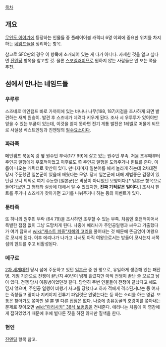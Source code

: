 [[목차]]

== 개요 ==
[[무인도 이야기]]에 등장하는 인물들 중 플레이어블 캐릭터 6명 이외에 중요한 위치를 차지하는 [[네임드]]들을 정리하는 항목.

참고로 SFC판의 경우 이 항목에 소개되어 있는 게 다가 아니다. 자세한 것을 알고 싶다면 [[무인도 이야기/엔딩|진엔딩]] 항목을 참고할 것. 물론 [[스포일러]]이므로 원하지 않는 사람들은 안 보는 쪽을 추천.


== 섬에서 만나는 네임드들 ==
=== 우루루 ===
스즈네로 메인캠프 바로 가까이에 있는 바나나 나무(198, 187)지점을 조사하게 되면 발견하는 새끼 원숭이. 발견 후 스즈네가 데려다 키우게 된다. 조사 시 우루루가 있어야만 얻을 수 있는 부품이 있는데, 이것을 얻지 못하면 전기 계통 발전은 1레벨로 머물게 되므로 사실상 베스트엔딩과 진엔딩의 [[필수요소]]이다.

=== 파라족 ===
메인캠프 북동쪽 강 옆 원주민 부락(177 99)에 살고 있는 원주민 부족. 처음 조우때부터 주인공 일행에게 우호적이었고 이후로도 쭉 주인공 일행을 도와주거나 힌트를 준다. 이름이 나오는 캐릭터로 핫산이 있다. 만나자마자 일본어를 해서 놀라게 하는데 2차대전 당시 주둔했던 일본군이 있을때 배웠다는 모양. 당시 일본군에 대해 제법좋은 감정이 있던걸 보니 의외로 여기 주둔한 [일본군]은 막장이 아니었던 모양이다.[* 일본군 항목으로 들어가보면 그 행태와 실상에 대해서 알 수 있겠지만, '''진짜 기적같은 일이다.'''] 조사시 힌트를 주거나 스즈네가 찾아가면 고기를 나눠주거나 하는 등의 이벤트가 있다.

=== 툰타족 ===
또 하나의 원주민 부락 (64 79)을 조사하면 조우할 수 있는 부족. 처음엔 호전적이어서 특별한 접점 없이 그냥 도망치게 된다. 나중에 에리나가 주인공일행과 싸우고 가출했다가 여기 잡혀서 [[wiki:"캐스트 퍼즐"지혜의 고리]]을 풀어내는 것 때문에 뜬금없이 여왕으로 모시게 된다. 이후 에리나가 나가고 나서도 아직 여왕으로서는 받들어 모시는지 서쪽 섬의 힌트를 주고 비활성된다.

=== 메구로 ===
[[2차 세계대전]] 당시 섬에 주둔하고 있던 [[일본군]] 중 한 명으로, 유일하게 생존해 있는  패잔병. 게임 기준으로 전쟁이 끝난지 40년이 넘게 흘렀지만 아직 전쟁이 끝난 줄 모르고 남아 있다. 전쟁 당시 이등병이었던것 같다. 당연히 주변 인물들이 전쟁이 끝났다고 해도 믿지 않으며, 주인공 일행이 비행기 사고를 당했다고 하자 적에게 격추된거냐는 둥 여자는 죽창들고 땅이나 지켜야지 전투기 파일럿은 안맞는다는 둥 하는 소리를 하는 영감. 보통은 찾아가도 쫒아만 낼 뿐 별 다른 접점은 없다. 나중에 종유동굴의 호랑이를 쫒아내는 문제로 찾아오면 [[wiki:"아리사카" 38식 보병총]]을 건내준다. 에리나는 처음에 이 영감에게 잡혀있었기 때문에 후에 별다른 짓을 하진 않지만 질색을 한다.

=== 현인 ===
[[무인도 이야기/엔딩|진엔딩]] 항목 참고.
